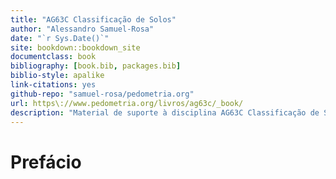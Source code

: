 ```yaml
--- 
title: "AG63C Classificação de Solos"
author: "Alessandro Samuel-Rosa"
date: "`r Sys.Date()`"
site: bookdown::bookdown_site
documentclass: book
bibliography: [book.bib, packages.bib]
biblio-style: apalike
link-citations: yes
github-repo: "samuel-rosa/pedometria.org"
url: https\://www.pedometria.org/livros/ag63c/_book/
description: "Material de suporte à disciplina AG63C Classificação de Solos do curso de Agronomia da Universidade Tecnológica Federal do Paraná, câmpus Santa Helena."
---
```


# Prefácio {-}
